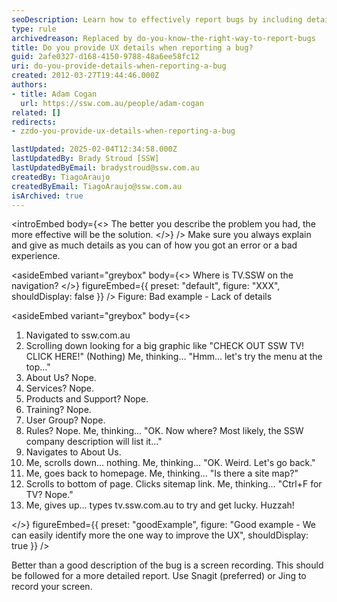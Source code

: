 ```yaml
---
seoDescription: Learn how to effectively report bugs by including detailed UX information and consider using screen recordings for clarity.
type: rule
archivedreason: Replaced by do-you-know-the-right-way-to-report-bugs
title: Do you provide UX details when reporting a bug?
guid: 2afe0327-d168-4150-9788-48a6ee58fc12
uri: do-you-provide-details-when-reporting-a-bug
created: 2012-03-27T19:44:46.000Z
authors:
- title: Adam Cogan
  url: https://ssw.com.au/people/adam-cogan
related: []
redirects:
- zzdo-you-provide-ux-details-when-reporting-a-bug

lastUpdated: 2025-02-04T12:34:58.000Z
lastUpdatedBy: Brady Stroud [SSW]
lastUpdatedByEmail: bradystroud@ssw.com.au
createdBy: TiagoAraujo
createdByEmail: TiagoAraujo@ssw.com.au
isArchived: true
---
```


<introEmbed
  body={<>
The better you describe the problem you had, the more effective will be the solution.
  </>}
/>
Make sure you always explain and give as much details as you can of how you got an error or a bad experience.

<asideEmbed
  variant="greybox"
  body={<>
    Where is TV.SSW on the navigation?
  </>}
  figureEmbed={{
    preset: "default",
    figure: "XXX",
    shouldDisplay: false
  }}
/>
Figure: Bad example - Lack of details

<asideEmbed
  variant="greybox"
  body={<>
    
1. Navigated to ssw.com.au
2. Scrolling down looking for a big graphic like "CHECK OUT SSW TV! CLICK HERE!"
(Nothing)
Me, thinking… "Hmm… let's try the menu at the top..."
3. About Us? Nope.
4. Services? Nope.
5. Products and Support? Nope.
6. Training? Nope.
7. User Group? Nope.
8. Rules? Nope.
 Me, thinking... "OK. Now where? Most likely, the SSW company description will list it..."
9. Navigates to About Us.
10. Me, scrolls down… nothing.
 Me, thinking... "OK. Weird. Let's go back."
11. Me, goes back to homepage.
 Me, thinking… "Is there a site map?"
12. Scrolls to bottom of page. Clicks sitemap link.
 Me, thinking... "Ctrl+F for TV? Nope."
13. Me, gives up… types tv.ssw.com.au to try and get lucky. Huzzah!

  </>}
  figureEmbed={{
    preset: "goodExample",
    figure: "Good example - We can easily identify more the one way to improve the UX",
    shouldDisplay: true
  }}
/>

Better than a good description of the bug is a screen recording. This should be followed for a more detailed report. Use Snagit (preferred) or Jing to record your screen.
